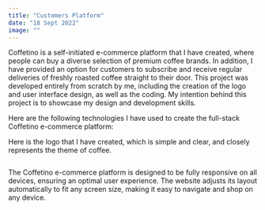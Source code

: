 ```yaml
---
title: "Customers Platform"
date: "18 Sept 2022"
image: ""
---
```


<Cover srcImg="/projects/coffetino/cover.jpg" />
<ContentWrap>
  <AboutProject
    title="Coffetino eCommerce website"
    link="https://coffetino.vercel.app/"
    roles={["UI/UX", "Front-End", "Back-End", "eCommerce"]}
    client="Self-initiated"
    date="November 2022"
    showbtn={true}
  >
    <p>
      Coffetino is a self-initiated e-commerce platform that I have created,
      where people can buy a diverse selection of premium coffee brands. In
      addition, I have provided an option for customers to subscribe and receive
      regular deliveries of freshly roasted coffee straight to their door. This
      project was developed entirely from scratch by me, including the creation
      of the logo and user interface design, as well as the coding. My intention
      behind this project is to showcase my design and development skills.
    </p>
  </AboutProject>
  <Splitter height="100" />
  <Heading text="Technologies" />
  <Paragraph>
    <p>
      <span>
        Here are the following technologies I have used to create the full-stack
        Coffetino e-commerce platform:
      </span>
    </p>
    <TechIcons
      icons={[
        "sketch",
        "html",
        "css",
        "styled",
        "js",
        "react",
        "redux",
        "mongodb",
        "stripe",
      ]}
    />
  </Paragraph>
  <Splitter height="100" />
  <Heading text="Logo" />
  <Paragraph>
    <p>
      Here is the logo that I have created, which is simple and clear, and
      closely represents the theme of coffee.
    </p>
    <Img srcImg="/projects/coffetino/logo.jpg" />
  </Paragraph>
  <Splitter height="100" />
  <Heading text="Responsive Web Design" />
  <Paragraph>
    <p>
      The Coffetino e-commerce platform is designed to be fully responsive on
      all devices, ensuring an optimal user experience. The website adjusts its
      layout automatically to fit any screen size, making it easy to navigate
      and shop on any device.
    </p>
  </Paragraph>
  <Img srcImg="/projects/coffetino/homepage.jpg" />
  <Img srcImg="/projects/coffetino/signin.jpg" />
  <Img srcImg="/projects/coffetino/products.jpg" />
  <Img srcImg="/projects/coffetino/product_page.jpg" />
  <Img srcImg="/projects/coffetino/cart.jpg" />
  <Img srcImg="/projects/coffetino/success.jpg" />
  <Img srcImg="/projects/coffetino/mobile.jpg" />
  <Splitter height="120" />
  <NextProject link="/projects/chatbox" projectTitle="ChatBox Web App" />
</ContentWrap>
